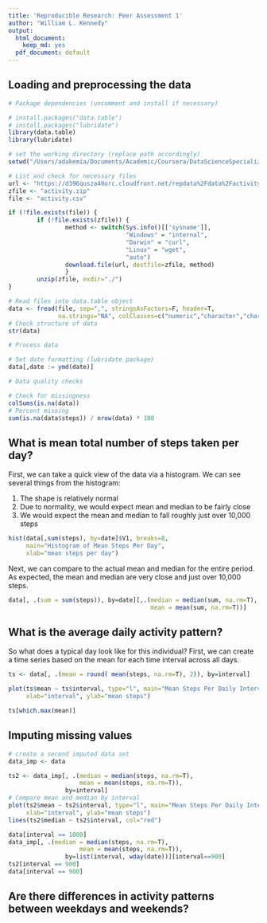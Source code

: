 ```yaml
---
title: 'Reproducible Research: Peer Assessment 1'
author: "William L. Kennedy"
output:
  html_document:
    keep_md: yes
  pdf_document: default
---
```



## Loading and preprocessing the data

```r
# Package dependencies (uncomment and install if necessary)

# install.packages("data.table")
# install.packages("lubridate")
library(data.table)
library(lubridate)

# set the working directory (replace path accordingly)
setwd("/Users/adakemia/Documents/Academic/Coursera/DataScienceSpecialization/05ReproducibleResearch/Projects/RepData_PeerAssessment1")

# List and check for necessary files
url <- "https://d396qusza40orc.cloudfront.net/repdata%2Fdata%2Factivity.zip"
zfile <- "activity.zip"
file <- "activity.csv"

if (!file.exists(file)) {
        if (!file.exists(zfile)) {
                method <- switch(Sys.info()[['sysname']],
                                 "Windows" = "internal",
                                 "Darwin" = "curl",
                                 "Linux" = "wget",
                                 "auto")
                download.file(url, destfile=zfile, method)
                }
        unzip(zfile, exdir="./")
}

# Read files into data.table object
data <- fread(file, sep=",", stringsAsFactors=F, header=T, 
              na.strings="NA", colClasses=c("numeric","character","character"))
# Check structure of data
str(data)

# Process data

# Set date formatting (lubridate package)
data[,date := ymd(date)]

# Data quality checks

# Check for missingness
colSums(is.na(data))
# Percent missing
sum(is.na(data$steps)) / nrow(data) * 100

```


## What is mean total number of steps taken per day?  
First, we can take a quick view of the data via a histogram. We can see several things from the histogram:  
  
1. The shape is relatively normal  
2. Due to normality, we would expect mean and median to be fairly close  
3. We would expect the mean and median to fall roughly just over 10,000 steps  


```r
hist(data[,sum(steps), by=date]$V1, breaks=8, 
     main="Histogram of Mean Steps Per Day",
     xlab="mean steps per day")
```
  
Next, we can compare to the actual mean and median for the entire period. As expected, the mean and median are very close and just over 10,000 steps.  


```r
data[, .(sum = sum(steps)), by=date][,.(median = median(sum, na.rm=T),
                                        mean = mean(sum, na.rm=T))]
```

## What is the average daily activity pattern?  
  
So what does a typical day look like for this individual? First, we can create a time series based on the mean for each time interval across all days.   

```r
ts <- data[, .(mean = round( mean(steps, na.rm=T), 2)), by=interval]

plot(ts$mean ~ ts$interval, type="l", main="Mean Steps Per Daily Interval",
     xlab="interval", ylab="mean steps")

ts[which.max(mean)]

```
## Imputing missing values

```r
# create a second imputed data set
data_imp <- data

ts2 <- data_imp[, .(median = median(steps, na.rm=T),
                    mean = mean(steps, na.rm=T)), 
                by=interval]
# Compare mean and median by interval 
plot(ts2$mean ~ ts2$interval, type="l", main="Mean Steps Per Daily Interval",
     xlab="interval", ylab="mean steps")
lines(ts2$median ~ ts2$interval, col="red")

data[interval == 1000]
data_imp[, .(median = median(steps, na.rm=T),
                    mean = mean(steps, na.rm=T)), 
                by=list(interval, wday(date))][interval==900]
ts2[interval == 900]
data[interval == 900]
```

## Are there differences in activity patterns between weekdays and weekends?
